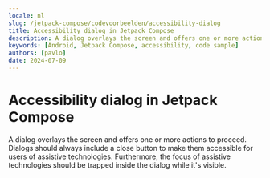 ```yaml
---
locale: nl
slug: /jetpack-compose/codevoorbeelden/accessibility-dialog
title: Accessibility dialog in Jetpack Compose
description: A dialog overlays the screen and offers one or more actions to proceed.
keywords: [Android, Jetpack Compose, accessibility, code sample]
authors: [pavlo]
date: 2024-07-09
---
```


# Accessibility dialog in Jetpack Compose

A dialog overlays the screen and offers one or more actions to proceed. Dialogs should always include a close button to make them accessible for users of assistive technologies. Furthermore, the focus of assistive technologies should be trapped inside the dialog while it's visible.

<CodeSample id="accessibility-dialog" platform="compose" locale="nl"/>
